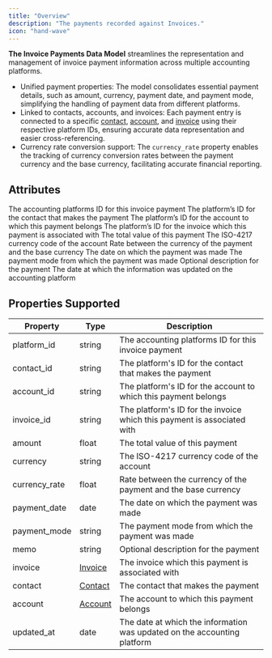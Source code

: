 ```yaml
---
title: "Overview"
description: "The payments recorded against Invoices."
icon: "hand-wave"
---
```


**The Invoice Payments Data Model** streamlines the representation and management of invoice payment information across multiple accounting platforms.

- Unified payment properties: The model consolidates essential payment details, such as amount, currency, payment date, and payment mode, simplifying the handling of payment data from different platforms.
- Linked to contacts, accounts, and invoices: Each payment entry is connected to a specific [contact](/docs/contacts), [account](/docs/accounts), and [invoice](/docs/invoices) using their respective platform IDs, ensuring accurate data representation and easier cross-referencing.
- Currency rate conversion support: The `currency_rate` property enables the tracking of currency conversion rates between the payment currency and the base currency, facilitating accurate financial reporting.

## Attributes

<ResponseField name="platform_id" type="string" required>
  The accounting platforms ID for this invoice payment
</ResponseField>

<ResponseField name="contact_id" type="string" required>
  The platform’s ID for the contact that makes the payment
</ResponseField>

<ResponseField name="account_id" type="string" required>
  The platform’s ID for the account to which this payment belongs
</ResponseField>

<ResponseField name="invoice_id" type="string" required>
  The platform’s ID for the invoice which this payment is associated with
</ResponseField>

<ResponseField name="amount" type="float" required>
  The total value of this payment
</ResponseField>

<ResponseField name="currency" type="string" required>
  The ISO-4217 currency code of the account
</ResponseField>

<ResponseField name="currency_rate" type="float" required>
  Rate between the currency of the payment and the base currency
</ResponseField>

<ResponseField name="payment_date" type="date" required>
  The date on which the payment was made
</ResponseField>

<ResponseField name="payment_mode" type="string" required>
  The payment mode from which the payment was made
</ResponseField>

<ResponseField name="memo" type="string" optional>
  Optional description for the payment
</ResponseField>

<ResponseField name="invoice" type="Invoice" required>
  <Expandable title="properties">
    <Snippet file="invoice_snippet.mdx" />
  </Expandable>
</ResponseField>

<ResponseField name="contact" type="Contact" required>
  <Expandable title="properties">
    <Snippet file="contact_snippet.mdx" />
  </Expandable>
</ResponseField>

<ResponseField name="account" type="Account" required>
  <Expandable title="properties">
    <Snippet file="accounts_snippets.mdx" />
  </Expandable>
</ResponseField>

<ResponseField name="updated_at" type="date" required>
  The date at which the information was updated on the accounting platform
</ResponseField>

## Properties Supported

| Property      | Type                      | Description                                                              |
| ------------- | ------------------------- | ------------------------------------------------------------------------ |
| platform_id   | string                    | The accounting platforms ID for this invoice payment                     |
| contact_id    | string                    | The platform's ID for the contact that makes the payment                 |
| account_id    | string                    | The platform's ID for the account to which this payment belongs          |
| invoice_id    | string                    | The platform's ID for the invoice which this payment is associated with  |
| amount        | float                     | The total value of this payment                                          |
| currency      | string                    | The ISO-4217 currency code of the account                                |
| currency_rate | float                     | Rate between the currency of the payment and the base currency           |
| payment_date  | date                      | The date on which the payment was made                                   |
| payment_mode  | string                    | The payment mode from which the payment was made                         |
| memo          | string                    | Optional description for the payment                                     |
| invoice       | [Invoice](/docs/invoices) | The invoice which this payment is associated with                        |
| contact       | [Contact](/docs/contacts) | The contact that makes the payment                                       |
| account       | [Account](/docs/accounts) | The account to which this payment belongs                                |
| updated_at    | date                      | The date at which the information was updated on the accounting platform |
